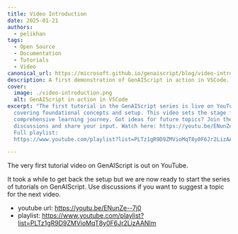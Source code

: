 ```yaml
---
title: Video Introduction
date: 2025-01-21
authors:
  - pelikhan
tags:
  - Open Source
  - Documentation
  - Tutorials
  - Video
canonical_url: https://microsoft.github.io/genaiscript/blog/video-introductiuon
description: A first demonstration of GenAIScript in action in VSCode.
cover:
  image: ./video-introduction.png
  alt: GenAIScript in action in VSCode
excerpt: "The first tutorial in the GenAIScript series is live on YouTube,
  covering foundational concepts and setup. This video sets the stage for a
  comprehensive learning journey. Got ideas for future topics? Join the
  discussions and share your input. Watch here: https://youtu.be/ENunZe--7j0.
  Full playlist:
  https://www.youtube.com/playlist?list=PLTz1gR9D9ZMVioMqT8y0F6Jr2LizAANIm."

---
```


The very first tutorial video on GenAIScript is out on YouTube.

It took a while to get back the setup but we are now ready to start the series of tutorials 
on GenAIScript. Use discussions if you want to suggest a topic for the next video.

- youtube url: https://youtu.be/ENunZe--7j0
- playlist: https://www.youtube.com/playlist?list=PLTz1gR9D9ZMVioMqT8y0F6Jr2LizAANIm

<YouTube id="https://youtu.be/ENunZe--7j0" posterQuality='high' />

